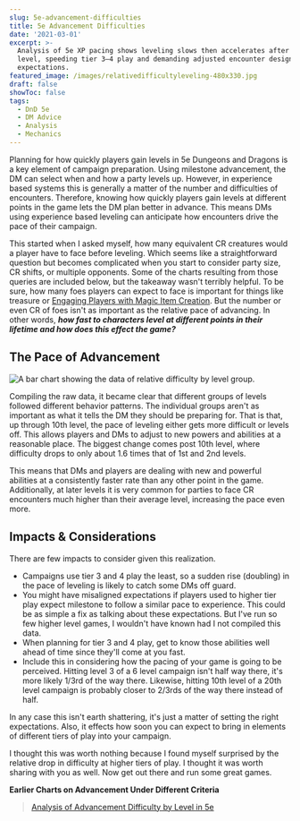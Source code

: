 ```yaml
---
slug: 5e-advancement-difficulties
title: 5e Advancement Difficulties
date: '2021-03-01'
excerpt: >-
  Analysis of 5e XP pacing shows leveling slows then accelerates after 10th
  level, speeding tier 3–4 play and demanding adjusted encounter design and
  expectations.
featured_image: /images/relativedifficultyleveling-480x330.jpg
draft: false
showToc: false
tags:
  - DnD 5e
  - DM Advice
  - Analysis
  - Mechanics
---
```


Planning for how quickly players gain levels in 5e Dungeons and Dragons is a key element of campaign preparation. Using milestone advancement, the DM can select when and how a party levels up. However, in experience based systems this is generally a matter of the number and difficulties of encounters. Therefore, knowing how quickly players gain levels at different points in the game lets the DM plan better in advance. This means DMs using experience based leveling can anticipate how encounters drive the pace of their campaign.

This started when I asked myself, how many equivalent CR creatures would a player have to face before leveling. Which seems like a straightforward question but becomes complicated when you start to consider party size, CR shifts, or multiple opponents. Some of the charts resulting from those queries are included below, but the takeaway wasn't terribly helpful. To be sure, how many foes players can expect to face is important for things like treasure or [Engaging Players with Magic Item Creation](/2021/02/17/engaging-players-with-magic-item-creation/). But the number or even CR of foes isn't as important as the relative pace of advancing. In other words, **_how fast to characters level at different points in their lifetime and how does this effect the game?_**

## The Pace of Advancement
![A bar chart showing the data of relative difficulty by level group.](/images/relativedifficultyleveling-480x330.jpg)

Compiling the raw data, it became clear that different groups of levels followed different behavior patterns. The individual groups aren't as important as what it tells the DM they should be preparing for. That is that, up through 10th level, the pace of leveling either gets more difficult or levels off. This allows players and DMs to adjust to new powers and abilities at a reasonable place. The biggest change comes post 10th level, where difficulty drops to only about 1.6 times that of 1st and 2nd levels. 

This means that DMs and players are dealing with new and powerful abilities at a consistently faster rate than any other point in the game. Additionally, at later levels it is very common for parties to face CR encounters much higher than their average level, increasing the pace even more. 

## Impacts & Considerations

There are few impacts to consider given this realization.

  * Campaigns use tier 3 and 4 play the least, so a sudden rise (doubling) in the pace of leveling is likely to catch some DMs off guard.
  * You might have misaligned expectations if players used to higher tier play expect milestone to follow a similar pace to experience. This could be as simple a fix as talking about these expectations. But I've run so few higher level games, I wouldn't have known had I not compiled this data.
  * When planning for tier 3 and 4 play, get to know those abilities well ahead of time since they'll come at you fast.
  * Include this in considering how the pacing of your game is going to be perceived. Hitting level 3 of a 6 level campaign isn't half way there, it's more likely 1/3rd of the way there. Likewise, hitting 10th level of a 20th level campaign is probably closer to 2/3rds of the way there instead of half. 

In any case this isn't earth shattering, it's just a matter of setting the right expectations. Also, it effects how soon you can expect to bring in elements of different tiers of play into your campaign. 

I thought this was worth nothing because I found myself surprised by the relative drop in difficulty at higher tiers of play. I thought it was worth sharing with you as well. Now get out there and run some great games.

**Earlier Charts on Advancement Under Different Criteria**



> [Analysis of Advancement Difficulty by Level in 5e](//imgur.com/a/OMjA0HY)

<script async src="//s.imgur.com/min/embed.js" charset="utf-8"></script>
